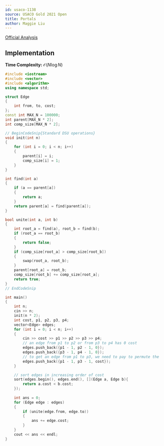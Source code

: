 ```yaml
---
id: usaco-1138
source: USACO Gold 2021 Open
title: Portals
author: Maggie Liu
---
```


[Official Analysis](http://www.usaco.org/current/data/sol_prob2_gold_open21.html)

## Implementation

**Time Complexity:** $\mathcal{O}(N\log N)$

<LanguageSection>

<CPPSection>

```cpp
#include <iostream>
#include <vector>
#include <algorithm>
using namespace std;

struct Edge
{
	int from, to, cost;
};
const int MAX_N = 100000;
int parent[MAX_N * 2];
int comp_size[MAX_N * 2];

// BeginCodeSnip{Standard DSU operations}
void init(int n)
{
	for (int i = 0; i < n; i++)
	{
		parent[i] = i;
		comp_size[i] = 1;
	}
}

int find(int a)
{
	if (a == parent[a])
	{
		return a;
	}
	return parent[a] = find(parent[a]);
}

bool unite(int a, int b)
{
	int root_a = find(a), root_b = find(b);
	if (root_a == root_b)
	{
		return false;
	}
	if (comp_size[root_a] > comp_size[root_b])
	{
		swap(root_a, root_b);
	}
	parent[root_a] = root_b;
	comp_size[root_b] += comp_size[root_a];
	return true;
}
// EndCodeSnip

int main()
{
	int n;
	cin >> n;
	init(n * 2);
	int cost, p1, p2, p3, p4;
	vector<Edge> edges;
	for (int i = 0; i < n; i++)
	{
		cin >> cost >> p1 >> p2 >> p3 >> p4;
		// an edge from p1 to p2 or from p3 to p4 has 0 cost
		edges.push_back({p1 - 1, p2 - 1, 0});
		edges.push_back({p3 - 1, p4 - 1, 0});
		// to get an edge from p1 to p3, we need to pay to permute the portals
		edges.push_back({p1 - 1, p3 - 1, cost});
	}

	// sort edges in increasing order of cost
	sort(edges.begin(), edges.end(), [](Edge a, Edge b){
		return a.cost < b.cost;
	});
	
	int ans = 0;
	for (Edge edge : edges)
	{
		if (unite(edge.from, edge.to))
		{
			ans += edge.cost;
		}
	}
	cout << ans << endl;
}
```

</CPPSection>

</LanguageSection>